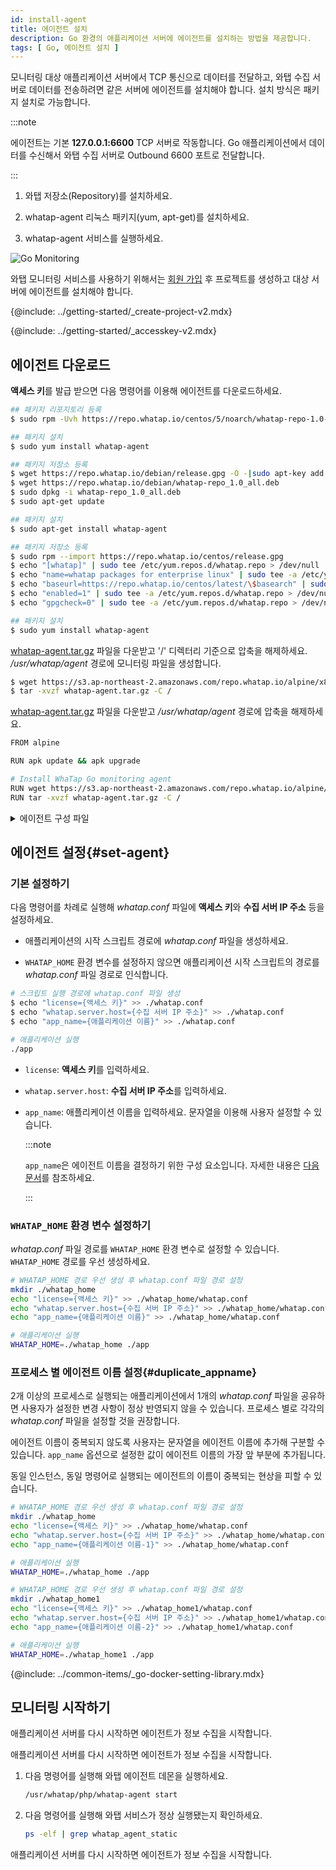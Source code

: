 ```yaml
---
id: install-agent
title: 에이전트 설치
description: Go 환경의 애플리케이션 서버에 에이전트를 설치하는 방법을 제공합니다.
tags: [ Go, 에이전트 설치 ]
---
```


모니터링 대상 애플리케이션 서버에서 TCP 통신으로 데이터를 전달하고, 와탭 수집 서버로 데이터를 전송하려면 같은 서버에 에이전트를 설치해야 합니다. 설치 방식은 패키지 설치로 가능합니다.

:::note

에이전트는 기본 **127.0.0.1:6600** TCP 서버로 작동합니다. Go 애플리케이션에서 데이터를 수신해서 와탭 수집 서버로 Outbound 6600 포트로 전달합니다.

:::

1. 와탭 저장소(Repository)를 설치하세요.

1. whatap-agent 리눅스 패키지(yum, apt-get)를 설치하세요.

1. whatap-agent 서비스를 실행하세요.

![Go Monitoring](/img/golang_system.png)

와탭 모니터링 서비스를 사용하기 위해서는 [회원 가입](https://www.whatap.io/ko/signup/) 후 프로젝트를 생성하고 대상 서버에 에이전트를 설치해야 합니다.

{@include: ../getting-started/_create-project-v2.mdx} 

{@include: ../getting-started/_accesskey-v2.mdx} 

## 에이전트 다운로드

**액세스 키**를 발급 받으면 다음 명령어를 이용해 에이전트를 다운로드하세요.

<Tabs groupId="golang">
<TabItem value="rc" label="Red Hat/CentOS">

```bash title='SH'
## 패키지 리포지토리 등록
$ sudo rpm -Uvh https://repo.whatap.io/centos/5/noarch/whatap-repo-1.0-1.noarch.rpm

## 패키지 설치
$ sudo yum install whatap-agent
```

</TabItem>
<TabItem value="du" label="Debian/Ubuntu">

```bash title='SH'
## 패키지 저장소 등록
$ wget https://repo.whatap.io/debian/release.gpg -O -|sudo apt-key add -
$ wget https://repo.whatap.io/debian/whatap-repo_1.0_all.deb
$ sudo dpkg -i whatap-repo_1.0_all.deb
$ sudo apt-get update

## 패키지 설치
$ sudo apt-get install whatap-agent
```

</TabItem>
<TabItem value="al" label="Amazon Linux">

```bash title='SH'
## 패키지 저장소 등록
$ sudo rpm --import https://repo.whatap.io/centos/release.gpg
$ echo "[whatap]" | sudo tee /etc/yum.repos.d/whatap.repo > /dev/null
$ echo "name=whatap packages for enterprise linux" | sudo tee -a /etc/yum.repos.d/whatap.repo > /dev/null
$ echo "baseurl=https://repo.whatap.io/centos/latest/\$basearch" | sudo tee -a /etc/yum.repos.d/whatap.repo > /dev/null
$ echo "enabled=1" | sudo tee -a /etc/yum.repos.d/whatap.repo > /dev/null
$ echo "gpgcheck=0" | sudo tee -a /etc/yum.repos.d/whatap.repo > /dev/null

## 패키지 설치
$ sudo yum install whatap-agent
```

</TabItem>
<TabItem value="apl" label="Alpine Linux">

[whatap-agent.tar.gz](https://s3.ap-northeast-2.amazonaws.com/repo.whatap.io/alpine/x86_64/whatap-agent.tar.gz) 파일을 다운받고 '/' 디렉터리 기준으로 압축을 해제하세요. */usr/whatap/agent* 경로에 모니터링 파일을 생성합니다.

```bash title='SH'
$ wget https://s3.ap-northeast-2.amazonaws.com/repo.whatap.io/alpine/x86_64/whatap-agent.tar.gz
$ tar -xvzf whatap-agent.tar.gz -C /
```

</TabItem>
<TabItem value="al-docker" label="Alpine Linux Docker">

[whatap-agent.tar.gz](https://s3.ap-northeast-2.amazonaws.com/repo.whatap.io/alpine/x86_64/whatap-agent.tar.gz) 파일을 다운받고 */usr/whatap/agent* 경로에 압축을 해제하세요.

```bash title='SH'
FROM alpine

RUN apk update && apk upgrade

# Install WhaTap Go monitoring agent
RUN wget https://s3.ap-northeast-2.amazonaws.com/repo.whatap.io/alpine/x86_64/whatap-agent.tar.gz
RUN tar -xvzf whatap-agent.tar.gz -C /
```

</TabItem>
</Tabs>

<details>
<summary>에이전트 구성 파일</summary>

모니터링 정보를 수집하기 위한 트레이서, 수집한 정보를 서버에 전송하기 위한 에이전트, 트레이서와 에이전트를 서버에 동적으로 적용하기 위한 설치 스크립트 파일로 구성합니다.

* *whatap-agent*: 에이전트, 트레이서에서 UDP로 전달한 정보를 수집 서버로 전송하는 프로그램입니다.

* */etc/init.d/whatap-agent*: 서비스 스크립트 파일입니다.

* *whatap_agent*: 서비스 실행 파일입니다.

* *whatap.conf*: 설정 정보 및 수집 서버 IP, 액세스 키를 입력하는 파일입니다.

* *whatap-boot-`yyyymmdd`.log*: 에이전트 로그 파일입니다. (경로: */usr/whata/agent/log*)

</details>

## 에이전트 설정{#set-agent}

### 기본 설정하기

다음 명령어를 차례로 실행해 *whatap.conf* 파일에 **액세스 키**와 **수집 서버 IP 주소** 등을 설정하세요.

* 애플리케이션의 시작 스크립트 경로에 *whatap.conf* 파일을 생성하세요. 

* `WHATAP_HOME` 환경 변수를 설정하지 않으면 애플리케이션 시작 스크립트의 경로를 *whatap.conf* 파일 경로로 인식합니다.

```bash title='SH'
# 스크립트 실행 경로에 whatap.conf 파일 생성
$ echo "license={액세스 키}" >> ./whatap.conf
$ echo "whatap.server.host={수집 서버 IP 주소}" >> ./whatap.conf
$ echo "app_name={애플리케이션 이름}" >> ./whatap.conf

# 애플리케이션 실행
./app
```

* `license`: **액세스 키**를 입력하세요.

* `whatap.server.host`: **수집 서버 IP 주소**를 입력하세요.

* `app_name`: 애플리케이션 이름을 입력하세요. 문자열을 이용해 사용자 설정할 수 있습니다.

  :::note

  `app_name`은 에이전트 이름을 결정하기 위한 구성 요소입니다. 자세한 내용은 [다음 문서](agent-name)를 참조하세요.

  :::


### `WHATAP_HOME` 환경 변수 설정하기

*whatap.conf* 파일 경로를 `WHATAP_HOME` 환경 변수로 설정할 수 있습니다. `WHATAP_HOME` 경로를 우선 생성하세요.

```bash
# WHATAP_HOME 경로 우선 생성 후 whatap.conf 파일 경로 설정
mkdir ./whatap_home
echo "license={액세스 키}" >> ./whatap_home/whatap.conf
echo "whatap.server.host={수집 서버 IP 주소}" >> ./whatap_home/whatap.conf
echo "app_name={애플리케이션 이름}" >> ./whatap_home/whatap.conf

# 애플리케이션 실행
WHATAP_HOME=./whatap_home ./app
```

### 프로세스 별 에이전트 이름 설정{#duplicate_appname}

2개 이상의 프로세스로 실행되는 애플리케이션에서 1개의 *whatap.conf* 파일을 공유하면 사용자가 설정한 변경 사항이 정상 반영되지 않을 수 있습니다. 프로세스 별로 각각의 *whatap.conf* 파일을 설정할 것을 권장합니다.

에이전트 이름이 중복되지 않도록 사용자는 문자열을 에이전트 이름에 추가해 구분할 수 있습니다. `app_name` 옵션으로 설정한 값이 에이전트 이름의 가장 앞 부분에 추가됩니다.

동일 인스턴스, 동일 명령어로 실행되는 에이전트의 이름이 중복되는 현상을 피할 수 있습니다. 

```bash
# WHATAP_HOME 경로 우선 생성 후 whatap.conf 파일 경로 설정
mkdir ./whatap_home
echo "license={액세스 키}" >> ./whatap_home/whatap.conf
echo "whatap.server.host={수집 서버 IP 주소}" >> ./whatap_home/whatap.conf
echo "app_name={애플리케이션 이름-1}" >> ./whatap_home/whatap.conf

# 애플리케이션 실행
WHATAP_HOME=./whatap_home ./app 

# WHATAP_HOME 경로 우선 생성 후 whatap.conf 파일 경로 설정
mkdir ./whatap_home1
echo "license={액세스 키}" >> ./whatap_home1/whatap.conf
echo "whatap.server.host={수집 서버 IP 주소}" >> ./whatap_home1/whatap.conf
echo "app_name={애플리케이션 이름-2}" >> ./whatap_home1/whatap.conf

# 애플리케이션 실행
WHATAP_HOME=./whatap_home1 ./app

```

<!--Go 라이브러리 설정하기-->
{@include: ../common-items/_go-docker-setting-library.mdx}


## 모니터링 시작하기

<Tabs groupId="golang">
<TabItem value="rc" label="Red Hat/CentOS">

애플리케이션 서버를 다시 시작하면 에이전트가 정보 수집을 시작합니다.

</TabItem>
<TabItem value="du" label="Debian/Ubuntu">

애플리케이션 서버를 다시 시작하면 에이전트가 정보 수집을 시작합니다.

</TabItem>
<TabItem value="al" label="Amazon Linux">

1. 다음 명령어를 실행해 와탭 에이전트 데몬을 실행하세요.

    ```bash
    /usr/whatap/php/whatap-agent start
    ```

1. 다음 명령어를 실행해 와탭 서비스가 정상 실행됐는지 확인하세요.

    ```bash
    ps -elf | grep whatap_agent_static
    ```

애플리케이션 서버를 다시 시작하면 에이전트가 정보 수집을 시작합니다.

</TabItem>
</Tabs>


